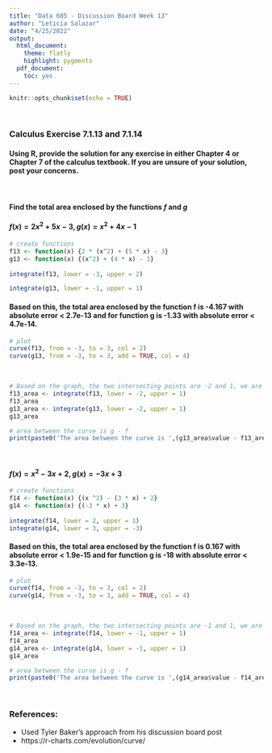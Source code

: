 ```yaml
---
title: "Data 605 - Discussion Board Week 13"
author: "Leticia Salazar"
date: "4/25/2022"
output:
  html_document:
    theme: flatly
    highlight: pygments
  pdf_document:
    toc: yes
---
```


```r
knitr::opts_chunk$set(echo = TRUE)
```

$~$

### Calculus Exercise 7.1.13 and 7.1.14

#### Using R, provide the solution for any exercise in either Chapter 4 or Chapter 7 of the calculus textbook.  If you are unsure of your solution, post your concerns.

$~$

#### Find the total area enclosed by the functions *f* and *g*

#### $f(x) = 2x^2 + 5x −3,  g(x) = x^2 + 4x − 1$

```r
# create functions
f13 <- function(x) {2 * (x^2) + (5 * x) - 3}
g13 <- function(x) {(x^2) + (4 * x) - 1}
 
integrate(f13, lower = -3, upper = 2)

integrate(g13, lower = -1, upper = 1)

```

#### Based on this, the total area enclosed by the function f is -4.167 with absolute error < 2.7e-13 and for function g is -1.33 with absolute error < 4.7e-14.

```r
# plot
curve(f13, from = -3, to = 3, col = 2)
curve(g13, from = -3, to = 3, add = TRUE, col = 4)
```

$~$

```r
# Based on the graph, the two intersecting points are -2 and 1, we are setting the lower and upper to those points.
f13_area <- integrate(f13, lower = -2, upper = 1)
f13_area
g13_area <- integrate(g13, lower = -2, upper = 1)
g13_area

# area between the curve is g - f
print(paste0('The area between the curve is ',(g13_area$value - f13_area$value)))
```


$~$

#### $f(x) = x^2 − 3x + 2,   g(x) = −3x + 3$

```r
# create functions
f14 <- function(x) {(x ^2) - (3 * x) + 2}
g14 <- function(x) {(-3 * x) + 3}
 
integrate(f14, lower = 2, upper = 1)
integrate(g14, lower = 3, upper = -3)
```

#### Based on this, the total area enclosed by the function f is 0.167 with absolute error < 1.9e-15 and for function g is -18 with absolute error < 3.3e-13.

```r
# plot
curve(f14, from = -3, to = 3, col = 2)
curve(g14, from = -3, to = 3, add = TRUE, col = 4)
```

$~$

```r
# Based on the graph, the two intersecting points are -1 and 1, we are setting the lower and upper to those points.
f14_area <- integrate(f14, lower = -1, upper = 1)
f14_area
g14_area <- integrate(g14, lower = -1, upper = 1)
g14_area

# area between the curve is g - f
print(paste0('The area between the curve is ',(g14_area$value - f14_area$value)))
```


$~$

### References:
* Used Tyler Baker's approach from his discussion board post
* https://r-charts.com/evolution/curve/